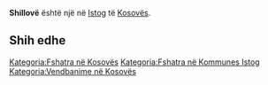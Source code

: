 {{Fshat në 
 | Emri                = Shillovë
 | EmriAlt                = 
 | NAME_SHORT_FORM=      
 | NAME_GENERIC=      
 | NAME_SORT_NAME_RO=      SHILLOVE
 | FULL_NAME_RO = Shillovë
 | FULL_NAME_ND_RO=Shillove
 | SORT_NAME_RG=SHILLOVE
 | FULL_NAME_RG=Shillovë
 | FULL_NAME_ND_RG=Shillove
 | SRP_NAME_SHORT_FORM=      
 | SRP_NAME_GENERIC=      
 | SRP_NAME_SORT_NAME_RO=      
 | SRP_FULL_NAME_RO = 
 | SRP_FULL_NAME_ND_RO=
 | SRP_SORT_NAME_RG=
 | SRP_FULL_NAME_RG=
 | SRP_FULL_NAME_ND_RG=
 | Emri (Rasa dhanore) = 
 | Figura              = 
 | Shteti              = Kosovo
 | Komuna              = Istog
 | Kodi postar         = 
 | Sipërfaqja          = 

 | Popullsia           = 

 | Regj. i popullsisë  = 
 | Dend. e popullsisë  = 
 | Faqja zyrtare       = 
 <!--- Koordinatat ----> 
 | Gjerësia            = 42.479444
 | Gjatësia            = 21.495556
 | Lartësia            = 
}}
'''Shillovë''' është një [[]] në [[Istog]] të [[Kosovës]].

<!-- == Gjeografia == -->
<!-- == Historia == -->
<!-- == Demografia == -->
== Shih edhe ==
{{Komuna Istog}}
{{Kosovo-Administrata-Cung}}

[[Kategoria:Fshatra në Kosovës]]
[[Kategoria:Fshatra në Kommunes Istog]]
[[Kategoria:Vendbanime në Kosovës]]